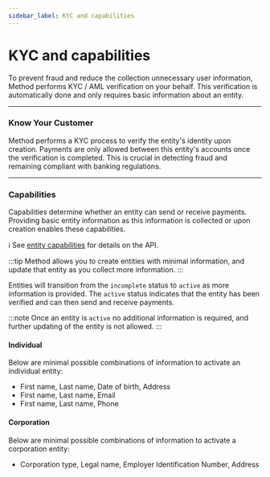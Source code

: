 ```yaml
---
sidebar_label: KYC and capabilities
---
```


# KYC and capabilities

To prevent fraud and reduce the collection unnecessary user information,
Method performs KYC / AML verification on your behalf. This verification
is automatically done and only requires basic information about an entity.

---

### Know Your Customer

Method performs a KYC process to verify the entity's identity upon creation.
Payments are only allowed between this entity's accounts once the verification
is completed. This is crucial in detecting fraud and remaining compliant with
banking regulations.

---

### Capabilities

Capabilities determine whether an entity can send or receive payments.
Providing basic entity information as this information is collected or
upon creation enables these capabilities.

ℹ️ See [entity capabilities](/api/core/entities/object#entity-capabilities)
for details on the API.

:::tip
Method allows you to create entities with minimal information, and update
that entity as you collect more information.
:::

Entities will transition from the `incomplete` status to `active` as more information
is provided. The `active` status indicates that the entity has been verified and can
then send and receive payments.

:::note
Once an entity is `active` no additional information
is required, and further updating of the entity is not allowed.
:::

#### Individual
Below are minimal possible combinations of information to activate an individual entity:
- First name, Last name, Date of birth, Address
- First name, Last name, Email
- First name, Last name, Phone

#### Corporation
Below are minimal possible combinations of information to activate a corporation entity:
- Corporation type, Legal name, Employer Identification Number, Address
